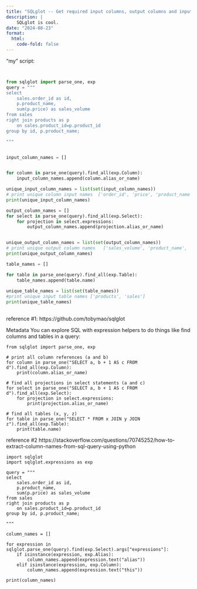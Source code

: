 ```yaml
---
title: "SQLglot -- Get required input columns, output columns and input tables from an SQL query"
description: |
    SQLglot is cool.
date: "2024-08-23"
format:
  html:
    code-fold: false
---
```


"my" script:   

```python


from sqlglot import parse_one, exp
query = """
select
    sales.order_id as id,
    p.product_name,
    sum(p.price) as sales_volume
from sales
right join products as p
    on sales.product_id=p.product_id
group by id, p.product_name;

"""


input_column_names = []


for column in parse_one(query).find_all(exp.Column):
    input_column_names.append(column.alias_or_name)

unique_input_column_names = list(set(input_column_names))
# print unique column input names  ['order_id', 'price', 'product_name', 'id', 'product_id'] 
print(unique_input_column_names) 

output_column_names = []
for select in parse_one(query).find_all(exp.Select):
    for projection in select.expressions:
        output_column_names.append(projection.alias_or_name)


unique_output_column_names = list(set(output_column_names))
# print unique output column names   ['sales_volume', 'product_name', 'id']
print(unique_output_column_names) 

table_names = []

for table in parse_one(query).find_all(exp.Table):
    table_names.append(table.name)
	
unique_table_names = list(set(table_names))
#print unique input table names ['products', 'sales']
print(unique_table_names) 
	
```




reference #1:  https://github.com/tobymao/sqlglot

Metadata
You can explore SQL with expression helpers to do things like find columns and tables in a query:
```
from sqlglot import parse_one, exp

# print all column references (a and b)
for column in parse_one("SELECT a, b + 1 AS c FROM d").find_all(exp.Column):
    print(column.alias_or_name)

# find all projections in select statements (a and c)
for select in parse_one("SELECT a, b + 1 AS c FROM d").find_all(exp.Select):
    for projection in select.expressions:
        print(projection.alias_or_name)

# find all tables (x, y, z)
for table in parse_one("SELECT * FROM x JOIN y JOIN z").find_all(exp.Table):
    print(table.name)
```

reference #2 https://stackoverflow.com/questions/70745252/how-to-extract-column-names-from-sql-query-using-python
```
import sqlglot
import sqlglot.expressions as exp

query = """
select
    sales.order_id as id,
    p.product_name,
    sum(p.price) as sales_volume
from sales
right join products as p
    on sales.product_id=p.product_id
group by id, p.product_name;

"""

column_names = []

for expression in sqlglot.parse_one(query).find(exp.Select).args["expressions"]:
    if isinstance(expression, exp.Alias):
        column_names.append(expression.text("alias"))
    elif isinstance(expression, exp.Column):
        column_names.append(expression.text("this"))

print(column_names)
```
